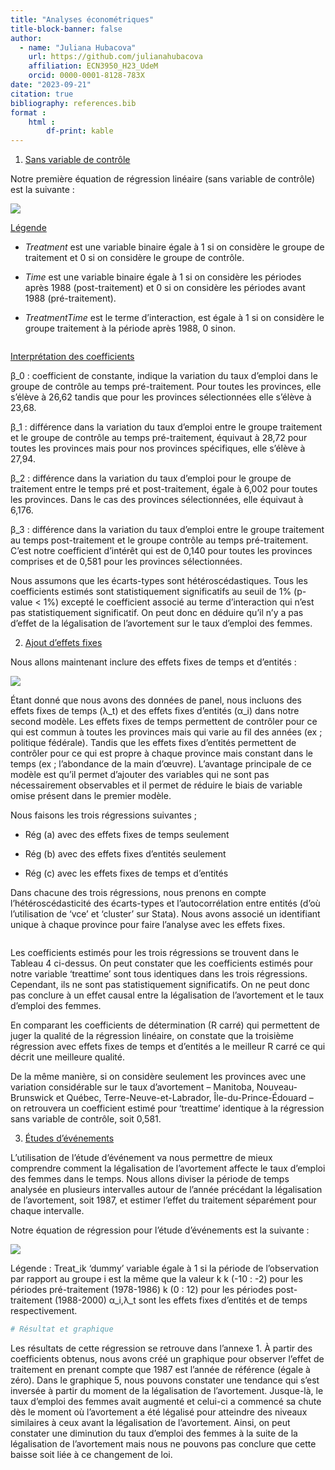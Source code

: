 ```yaml
---
title: "Analyses économétriques"
title-block-banner: false
author:
  - name: "Juliana Hubacova"
    url: https://github.com/julianahubacova
    affiliation: ECN3950_H23_UdeM
    orcid: 0000-0001-8128-783X
date: "2023-09-21"
citation: true
bibliography: references.bib
format :
    html : 
        df-print: kable
---
```


1.  [Sans variable de contrôle]{.underline}

Notre première équation de régression linéaire (sans variable de contrôle) est la suivante :

![](images/mode%CC%80elecon1.png)

[Légende]{.underline}

-   *Treatment* est une variable binaire égale à 1 si on considère le groupe de traitement et 0 si on considère le groupe de contrôle.

-   *Time* est une variable binaire égale à 1 si on considère les périodes après 1988 (post-traitement) et 0 si on considère les périodes avant 1988 (pré-traitement).

-   *TreatmentTime* est le terme d'interaction, est égale à 1 si on considère le groupe traitement à la période après 1988, 0 sinon.

```r

```

[Interprétation des coefficients]{.underline}

β_0 : coefficient de constante, indique la variation du taux d'emploi dans le groupe de contrôle au temps pré-traitement. Pour toutes les provinces, elle s'élève à 26,62 tandis que pour les provinces sélectionnées elle s'élève à 23,68.

β_1 : différence dans la variation du taux d'emploi entre le groupe traitement et le groupe de contrôle au temps pré-traitement, équivaut à 28,72 pour toutes les provinces mais pour nos provinces spécifiques, elle s'élève à 27,94.

β_2 : différence dans la variation du taux d'emploi pour le groupe de traitement entre le temps pré et post-traitement, égale à 6,002 pour toutes les provinces. Dans le cas des provinces sélectionnées, elle équivaut à 6,176.

β_3 : différence dans la variation du taux d'emploi entre le groupe traitement au temps post-traitement et le groupe contrôle au temps pré-traitement. C'est notre coefficient d'intérêt qui est de 0,140 pour toutes les provinces comprises et de 0,581 pour les provinces sélectionnées.

Nous assumons que les écarts-types sont hétéroscédastiques. Tous les coefficients estimés sont statistiquement significatifs au seuil de 1% (p-value \< 1%) excepté le coefficient associé au terme d'interaction qui n'est pas statistiquement significatif. On peut donc en déduire qu'il n'y a pas d'effet de la légalisation de l'avortement sur le taux d'emploi des femmes.

2.  [Ajout d'effets fixes]{.underline}

Nous allons maintenant inclure des effets fixes de temps et d'entités :

![](images/Capture%20d%E2%80%99e%CC%81cran,%20le%202023-09-21%20a%CC%80%2017.06.51.png)

Étant donné que nous avons des données de panel, nous incluons des effets fixes de temps (λ_t) et des effets fixes d'entités (α_i) dans notre second modèle. Les effets fixes de temps permettent de contrôler pour ce qui est commun à toutes les provinces mais qui varie au fil des années (ex ; politique fédérale). Tandis que les effets fixes d'entités permettent de contrôler pour ce qui est propre à chaque province mais constant dans le temps (ex ; l'abondance de la main d'œuvre). L'avantage principale de ce modèle est qu'il permet d'ajouter des variables qui ne sont pas nécessairement observables et il permet de réduire le biais de variable omise présent dans le premier modèle.

Nous faisons les trois régressions suivantes ;

-   Rég (a) avec des effets fixes de temps seulement

-   Rég (b) avec des effets fixes d'entités seulement

-   Rég (c) avec les effets fixes de temps et d'entités

Dans chacune des trois régressions, nous prenons en compte l'hétéroscédasticité des écarts-types et l'autocorrélation entre entités (d'où l'utilisation de 'vce' et 'cluster' sur Stata). Nous avons associé un identifiant unique à chaque province pour faire l'analyse avec les effets fixes.

```r

```

Les coefficients estimés pour les trois régressions se trouvent dans le Tableau 4 ci-dessus. On peut constater que les coefficients estimés pour notre variable 'treattime' sont tous identiques dans les trois régressions. Cependant, ils ne sont pas statistiquement significatifs. On ne peut donc pas conclure à un effet causal entre la légalisation de l'avortement et le taux d'emploi des femmes.

En comparant les coefficients de détermination (R carré) qui permettent de juger la qualité de la régression linéaire, on constate que la troisième régression avec effets fixes de temps et d'entités a le meilleur R carré ce qui décrit une meilleure qualité.

De la même manière, si on considère seulement les provinces avec une variation considérable sur le taux d'avortement -- Manitoba, Nouveau-Brunswick et Québec, Terre-Neuve-et-Labrador, Île-du-Prince-Édouard -- on retrouvera un coefficient estimé pour 'treattime' identique à la régression sans variable de contrôle, soit 0,581.

3.  [Études d'événements]{.underline}

L'utilisation de l'étude d'événement va nous permettre de mieux comprendre comment la légalisation de l'avortement affecte le taux d'emploi des femmes dans le temps. Nous allons diviser la période de temps analysée en plusieurs intervalles autour de l'année précédant la légalisation de l'avortement, soit 1987, et estimer l'effet du traitement séparément pour chaque intervalle.

Notre équation de régression pour l'étude d'événements est la suivante :

![](images/Capture%20d%E2%80%99e%CC%81cran,%20le%202023-09-21%20a%CC%80%2017.09.52.png){fig-align="center"}

Légende : Treat_ik 'dummy' variable égale à 1 si la période de l'observation par rapport au groupe i est la même que la valeur k k (-10 : -2) pour les périodes pré-traitement (1978-1986) k (0 : 12) pour les périodes post-traitement (1988-2000) α_i,λ_t sont les effets fixes d'entités et de temps respectivement.

```r
# Résultat et graphique
```

Les résultats de cette régression se retrouve dans l'annexe 1. À partir des coefficients obtenus, nous avons créé un graphique pour observer l'effet de traitement en prenant compte que 1987 est l'année de référence (égale à zéro). Dans le graphique 5, nous pouvons constater une tendance qui s'est inversée à partir du moment de la légalisation de l'avortement. Jusque-là, le taux d'emploi des femmes avait augmenté et celui-ci a commencé sa chute dès le moment où l'avortement a été légalisé pour atteindre des niveaux similaires à ceux avant la légalisation de l'avortement. Ainsi, on peut constater une diminution du taux d'emploi des femmes à la suite de la légalisation de l'avortement mais nous ne pouvons pas conclure que cette baisse soit liée à ce changement de loi.
